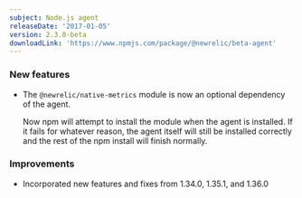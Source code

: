 ```yaml
---
subject: Node.js agent
releaseDate: '2017-01-05'
version: 2.3.0-beta
downloadLink: 'https://www.npmjs.com/package/@newrelic/beta-agent'
---
```


### New features

* The `@newrelic/native-metrics` module is now an optional dependency of the agent.

  Now npm will attempt to install the module when the agent is installed. If it fails for whatever reason, the agent itself will still be installed correctly and the rest of the npm install will finish normally.

### Improvements

* Incorporated new features and fixes from 1.34.0, 1.35.1, and 1.36.0
